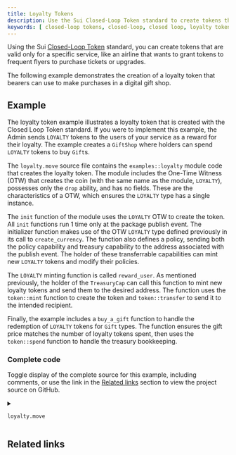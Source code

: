 ```yaml
---
title: Loyalty Tokens
description: Use the Sui Closed-Loop Token standard to create tokens that are only valid within specific workflows and services. One example of Closed-Loop Tokens is a loyalty token.
keywords: [ closed-loop tokens, closed-loop, closed loop, loyalty tokens, token example, create a token, how to create token, SUI token standards ]
---
```


Using the Sui [Closed-Loop Token](../../../standards/closed-loop-token.mdx) standard, you can create tokens that are valid only for a specific service, like an airline that wants to grant tokens to frequent flyers to purchase tickets or upgrades. 

The following example demonstrates the creation of a loyalty token that bearers can use to make purchases in a digital gift shop.

## Example

The loyalty token example illustrates a loyalty token that is created with the Closed Loop Token standard. If you were to implement this example, the Admin sends `LOYALTY` tokens to the users of your service as a reward for their loyalty. The example creates a `GiftShop` where holders can spend `LOYALTY` tokens to buy `Gift`s.

The `loyalty.move` source file contains the `examples::loyalty` module code that creates the loyalty token. The module includes the One-Time Witness (OTW) that creates the coin (with the same name as the module, `LOYALTY`), possesses only the `drop` ability, and has no fields. These are the characteristics of a OTW, which ensures the `LOYALTY` type has a single instance.

<ImportContent source="examples/move/token/sources/loyalty.move" mode="code" struct="LOYALTY" />

The `init` function of the module uses the `LOYALTY` OTW to create the token. All `init` functions run 1 time only at the package publish event. The initializer function makes use of the OTW `LOYALTY` type defined previously in its call to `create_currency`. The function also defines a policy, sending both the policy capability and treasury capability to the address associated with the publish event. The holder of these transferrable capabilities can mint new `LOYALTY` tokens and modify their policies.

<ImportContent source="examples/move/token/sources/loyalty.move" mode="code" fun="init" noComments />

The `LOYALTY` minting function is called `reward_user`. As mentioned previously, the holder of the `TreasuryCap` can call this function to mint new loyalty tokens and send them to the desired address. The function uses the `token::mint` function to create the token and `token::transfer` to send it to the intended recipient. 

<ImportContent source="examples/move/token/sources/loyalty.move" mode="code" fun="reward_user" noComments />

Finally, the example includes a `buy_a_gift` function to handle the redemption of `LOYALTY` tokens for `Gift` types. The function ensures the gift price matches the number of loyalty tokens spent, then uses the `token::spend` function to handle the treasury bookkeeping. 

<ImportContent source="examples/move/token/sources/loyalty.move" mode="code" fun="buy_a_gift" noComments />

### Complete code 

Toggle display of the complete source for this example, including comments, or use the link in the [Related links](#related-links) section to view the project source on GitHub.

<details>

<summary>

`loyalty.move`

</summary>

<ImportContent source="examples/move/token/sources/loyalty.move" mode="code" />

</details>

## Related links

<RelatedLink to="/standards/closed-loop-token.mdx" />
<RelatedLink href="https://github.com/MystenLabs/sui/blob/main/examples/move/token/sources/loyalty.move" label="Source code" desc="The source code in GitHub for this example." />
<RelatedLink to="/guides/developer/coin/in-game-token.mdx" />
<RelatedLink to="/guides/developer/coin/regulated.mdx" />
